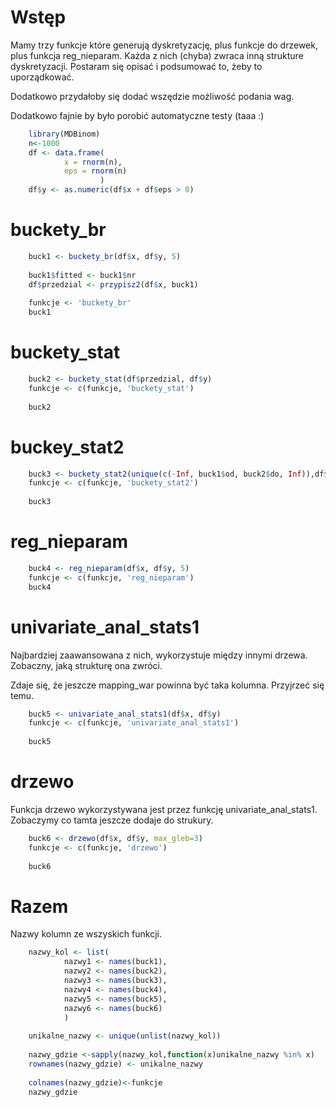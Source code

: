 


# Wstęp

Mamy trzy funkcje które generują dyskretyzację, plus funkcje do drzewek, plus
funkcja reg_nieparam. Każda z nich (chyba) zwraca inną strukture dyskretyzacji.
Postaram się opisać i podsumować to, żeby to uporządkować. 

Dodatkowo przydałoby się dodać wszędzie możliwość podania wag.

Dodatkowo fajnie by było porobić automatyczne testy (taaa :)

```r
	library(MDBinom)
	n<-1000
	df <- data.frame(
			x = rnorm(n),
			eps = rnorm(n)
					)
	df$y <- as.numeric(df$x + df$eps > 0)
```


# buckety_br
 
```r
	buck1 <- buckety_br(df$x, df$y, 5)
	
	buck1$fitted <- buck1$nr
	df$przedzial <- przypisz2(df$x, buck1)
	
	funkcje <- 'buckety_br'
	buck1
```


# buckety_stat

```r
	buck2 <- buckety_stat(df$przedzial, df$y)
	funkcje <- c(funkcje, 'buckety_stat')
	
	buck2
```

# buckey_stat2

```r
	buck3 <- buckety_stat2(unique(c(-Inf, buck1$od, buck2$do, Inf)),df$x, df$y)
	funkcje <- c(funkcje, 'buckety_stat2')
	
	buck3
```


# reg_nieparam

```r
	buck4 <- reg_nieparam(df$x, df$y, 5)
	funkcje <- c(funkcje, 'reg_nieparam')
	buck4
```

# univariate_anal_stats1

Najbardziej zaawansowana z nich, wykorzystuje między innymi drzewa. Zobaczny,
jaką strukturę ona zwróci.

Zdaje się, że jeszcze mapping_war powinna być taka kolumna. Przyjrzeć się temu.

```r
	buck5 <- univariate_anal_stats1(df$x, df$y)
	funkcje <- c(funkcje, 'univariate_anal_stats1')
	
	buck5
```


# drzewo

Funkcja drzewo wykorzystywana jest przez funkcję univariate_anal_stats1.
Zobaczymy co tamta jeszcze dodaje do strukury.

```r
	buck6 <- drzewo(df$x, df$y, max_gleb=3)
	funkcje <- c(funkcje, 'drzewo')
	
	buck6
```


# Razem

Nazwy kolumn ze wszyskich funkcji.
```r
	nazwy_kol <- list(
			nazwy1 <- names(buck1),
			nazwy2 <- names(buck2),
			nazwy3 <- names(buck3),
			nazwy4 <- names(buck4),
			nazwy5 <- names(buck5),
			nazwy6 <- names(buck6)
			)
	
	unikalne_nazwy <- unique(unlist(nazwy_kol))
	
	nazwy_gdzie <-sapply(nazwy_kol,function(x)unikalne_nazwy %in% x)
	rownames(nazwy_gdzie) <- unikalne_nazwy
	
	colnames(nazwy_gdzie)<-funkcje
	nazwy_gdzie
```
